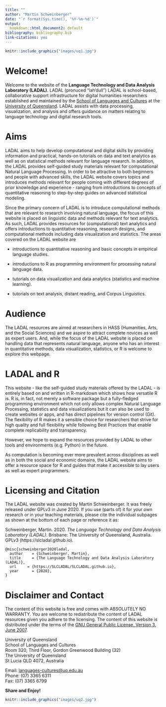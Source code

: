 ```yaml
---
title: ""
author: "Martin Schweinberger"
date: "`r format(Sys.time(), '%Y-%m-%d')`"
output:
  bookdown::html_document2: default
bibliography: bibliography.bib
link-citations: yes
---
```

```r
knitr::include_graphics("images/uq1.jpg")
```


# **Welcome!**{-}

Welcome to the website of the **Language Technology and Data Analysis Laboratory (LADAL)**. LADAL (pronuced "lah'dull") LADAL is school-based, collaborative support infrastructure for digital humanities researchers established and maintained by the [School of Languages and Cultures](https://languages-cultures.uq.edu.au/) at the [University of Queensland](https://www.uq.edu.au/). LADAL assists with data processing, visualization, and analysis and offers guidance on matters relating to language technology and digital research tools. 

# **Aims**{-}

LADAL aims to help develop computational and digital skills by providing information and practical, hands-on tutorials on data and text analytics as well as on statistical methods relevant for language research. In addition, the LADAL provides self-guided study materials relevant for computational Natural Language Processing. In order to be attractive to both beginners and people with advanced skills, the LADAL website covers topics and introduces methods relevant for people coming with different degrees of prior knowledge and experience - ranging from  introductions to concepts of quantitative reasoning to step-by-step guides on advanced statistical modeling.

Since the primary concern of LADAL is to introduce computational methods that are relevant to research involving natural language, the focus of this website is placed on linguistic data and methods relevant for text analytics. As such, LADAL provides resources for (computational) text analytics and offers introductions to quantitative reasoning, research designs, and computational methods including data visualization and statistics. The areas covered on the LADAL website are 

* introductions to quantitative reasoning and basic concepts in empirical language studies.

* introductions to R as programming environment for processing natural language data.

* tutorials on data visualization and data analytics (statistics and machine learning).

* tutorials on text analysis, distant reading, and Corpus Linguistics.


# **Audience**{-}

The LADAL resources are aimed at researchers in HASS (Humanities, Arts, and the Social Sciences) and we aspire to attract complete novices as well as expert users. And, while the focus of the LADAL website is placed on handling data that represents natural language, anyone who has an interest in quantitative methods, data visualization, statistics, or R is welcome to explore this webpage. 

# **LADAL and R**{-}

This website - like the self-guided study materials offered by the LADAL - is entirely based on and written in  R-markdown which shows how versatile R is. R is, in fact, not merely a software package but a fully-fledged programming environment which not only allows complex Natural Language Processing, statistics and data visualizations but it can also be used to create websites or apps, and has direct pipelines for version control (Git). The flexibility of R makes it a sensible choice for researchers that strive for high quality and full flexibility while following Best Practices that enable complete replicability and transparency.  

However, we hope to expand the resources provided by LADAL to other tools and environments (e.g. Python) in the future. 

As computation is becoming ever more prevalent across disciplines as well as in both the social and economic domains, the LADAL website aims to offer a resource space for R and guides that make it accessible to lay users as well as expert programmers. 

# **Licensing and Citation**{-}

The LADAL website was created by Martin Schweinberger. It was freely released under GPLv3 in June 2020. If you use (parts of) it for your own research or in your teaching materials, please cite the individual subpages as shown at the bottom of each page or reference it as:

Schweinberger, Martin. 2020. *The Language Technology and Data Analysis Laboratory (LADAL)*. Brisbane: The University of Queensland, Australia. GPLv3 (https://slcladal.github.io).

```
@misc{schweinberger2020ladal,
  author    = {Schweinberger, Martin},
  title     = {The Language Technology and Data Analysis Laboratory (LADAL)},
  url     = {https://SLCLADAL/SLCLADAL.github.io},
  year      = {2020},
}
```

# **Disclaimer and Contact**{-}

The content of this website is free and comes with ABSOLUTELY NO WARRANTY. You are welcome to redistribute the content of LADAL resources given you adhere to the licensing. The content of this website is distributed under the terms of the [GNU General Public License, Version 3, June 2007](https://slcladal.netlify.com/license.html). 

University of Queensland  
School of Languages and Cultures  
Room 320, Third Floor, Gordon Greenwood Building (32)  
The University of Queensland  
St Lucia QLD 4072, Australia


Email: <languages-cultures@uq.edu.au>  
Phone: (07) 3365 6311  
Fax: (07) 3365 6799


**Share and Enjoy!**  

```r
knitr::include_graphics("images/uq2.jpg")
```

